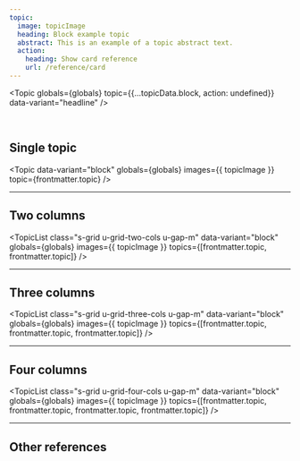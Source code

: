 ```yaml
---
topic:
  image: topicImage
  heading: Block example topic
  abstract: This is an example of a topic abstract text.
  action:
    heading: Show card reference
    url: /reference/card
---
```


<Topic
  globals={globals}
  topic={{...topicData.block, action: undefined}}
  data-variant="headline"
/>

<br />

## Single topic

<Topic
  data-variant="block"
  globals={globals}
  images={{ topicImage }}
  topic={frontmatter.topic}
/>


---

## Two columns

<TopicList 
  class="s-grid u-grid-two-cols u-gap-m"
  data-variant="block"
  globals={globals}
  images={{ topicImage }}
  topics={[frontmatter.topic, frontmatter.topic]}
/>

---

## Three columns

<TopicList 
  class="s-grid u-grid-three-cols u-gap-m"
  data-variant="block"
  globals={globals}
  images={{ topicImage }}
  topics={[frontmatter.topic, frontmatter.topic, frontmatter.topic]}
/>

---

## Four columns

<TopicList 
  class="s-grid u-grid-four-cols u-gap-m"
  data-variant="block"
  globals={globals}
  images={{ topicImage }}
  topics={[frontmatter.topic, frontmatter.topic, frontmatter.topic, frontmatter.topic]}
/>

---

## Other references

<TopicList 
  class="s-grid u-grid-three-cols u-gap-m"
  data-variant="card"
  globals={globals}
  topics={Object.values(topicData)}
/>
